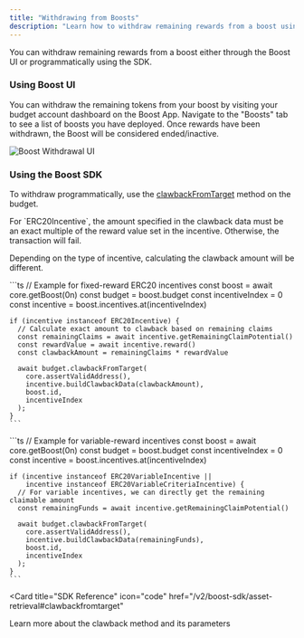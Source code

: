 ```yaml
---
title: "Withdrawing from Boosts"
description: "Learn how to withdraw remaining rewards from a boost using the UI or SDK"
---
```


You can withdraw remaining rewards from a boost either through the Boost UI or programmatically using the SDK.

### Using Boost UI

You can withdraw the remaining tokens from your boost by visiting your budget account dashboard on the Boost App. Navigate to the "Boosts" tab to see a list of boosts you have deployed. Once rewards have been withdrawn, the Boost will be considered ended/inactive.

<Frame>
  <img src="/assets/withdrawui.png" alt="Boost Withdrawal UI" />
</Frame>

### Using the Boost SDK

To withdraw programmatically, use the [clawbackFromTarget](/v2/boost-sdk/asset-retrieval#clawbackfromtarget) method on the budget. 

<Warning>
  For `ERC20Incentive`, the amount specified in the clawback data must be an exact multiple of the reward value set in the incentive. Otherwise, the transaction will fail.
</Warning>

Depending on the type of incentive, calculating the clawback amount will be different.

<Tabs>
  <Tab title="ERC20Incentive">
    ```ts
    // Example for fixed-reward ERC20 incentives
    const boost = await core.getBoost(0n)
    const budget = boost.budget
    const incentiveIndex = 0
    const incentive = boost.incentives.at(incentiveIndex)

    if (incentive instanceof ERC20Incentive) {
      // Calculate exact amount to clawback based on remaining claims
      const remainingClaims = await incentive.getRemainingClaimPotential()
      const rewardValue = await incentive.reward()
      const clawbackAmount = remainingClaims * rewardValue

      await budget.clawbackFromTarget(
        core.assertValidAddress(),
        incentive.buildClawbackData(clawbackAmount),
        boost.id,
        incentiveIndex
      );
    }
    ```
  </Tab>
  <Tab title="Variable Incentives">
    ```ts
    // Example for variable-reward incentives
    const boost = await core.getBoost(0n)
    const budget = boost.budget
    const incentiveIndex = 0
    const incentive = boost.incentives.at(incentiveIndex)

    if (incentive instanceof ERC20VariableIncentive ||
        incentive instanceof ERC20VariableCriteriaIncentive) {
      // For variable incentives, we can directly get the remaining claimable amount
      const remainingFunds = await incentive.getRemainingClaimPotential()

      await budget.clawbackFromTarget(
        core.assertValidAddress(),
        incentive.buildClawbackData(remainingFunds),
        boost.id,
        incentiveIndex
      );
    }
    ```
  </Tab>
</Tabs>

<Card 
  title="SDK Reference" 
  icon="code"
  href="/v2/boost-sdk/asset-retrieval#clawbackfromtarget"
>
  Learn more about the clawback method and its parameters
</Card>


